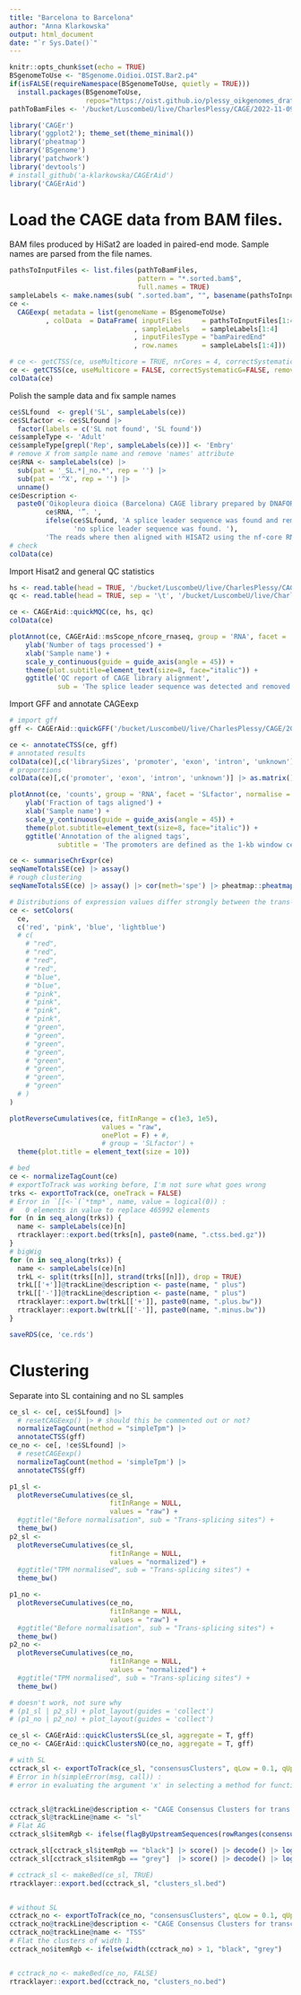 ```yaml
---
title: "Barcelona to Barcelona"
author: "Anna Klarkowska"
output: html_document
date: "`r Sys.Date()`"
---
```


```r
knitr::opts_chunk$set(echo = TRUE)
BSgenomeToUse <- "BSgenome.Oidioi.OIST.Bar2.p4"
if(isFALSE(requireNamespace(BSgenomeToUse, quietly = TRUE)))
  install.packages(BSgenomeToUse,
                   repos="https://oist.github.io/plessy_oikgenomes_drat/")
pathToBamFiles <- '/bucket/LuscombeU/live/CharlesPlessy/CAGE/2022-11-09_Barcelona_Oik/AlignWithRNAseqPipelinePE_BAR/hisat2'
```

```r
library('CAGEr')
library('ggplot2'); theme_set(theme_minimal())
library('pheatmap')
library('BSgenome')
library('patchwork')
library('devtools')
# install_github('a-klarkowska/CAGErAid')
library('CAGErAid')
```

# Load the CAGE data from BAM files.

BAM files produced by HiSat2 are loaded in paired-end mode. Sample names are
parsed from the file names.

```r

pathsToInputFiles <- list.files(pathToBamFiles,
                                pattern = "*.sorted.bam$",
                                full.names = TRUE)
sampleLabels <- make.names(sub( ".sorted.bam", "", basename(pathsToInputFiles)))
ce <-
  CAGEexp( metadata = list(genomeName = BSgenomeToUse)
         , colData  = DataFrame( inputFiles     = pathsToInputFiles[1:4]
                               , sampleLabels   = sampleLabels[1:4]
                               , inputFilesType = "bamPairedEnd"
                               , row.names      = sampleLabels[1:4]))

# ce <- getCTSS(ce, useMulticore = TRUE, nrCores = 4, correctSystematicG=FALSE, removeFirstG=FALSE)
ce <- getCTSS(ce, useMulticore = FALSE, correctSystematicG=FALSE, removeFirstG=FALSE)
colData(ce)
```

Polish the sample data and fix sample names
```r
ce$SLfound  <- grepl('SL', sampleLabels(ce))
ce$SLfactor <- ce$SLfound |> 
  factor(labels = c('SL not found', 'SL found'))
ce$sampleType <- 'Adult'
ce$sampleType[grepl('Rep', sampleLabels(ce))] <- 'Embry'
# remove X from sample name and remove 'names' attribute
ce$RNA <- sampleLabels(ce) |> 
  sub(pat = '_SL.*|_no.*', rep = '') |> 
  sub(pat = '^X', rep = '') |> 
  unname()
ce$Description <-
  paste0('Oikopleura dioica (Barcelona) CAGE library prepared by DNAFORM in 2022—23 from the RNA sample “',
         ce$RNA, '”. ',
         ifelse(ce$SLfound, 'A splice leader sequence was found and removed. ',
                'no splice leader sequence was found. '),
         'The reads where then aligned with HISAT2 using the nf-core RNA-seq pipeline version 3.4.')
# check
colData(ce)
```

Import Hisat2 and general QC statistics
```r
hs <- read.table(head = TRUE, '/bucket/LuscombeU/live/CharlesPlessy/CAGE/2022-11-09_Barcelona_Oik/AlignWithRNAseqPipelinePE_BAR/multiqc/hisat2/multiqc_data/multiqc_hisat2.txt')
qc <- read.table(head = TRUE, sep = '\t', '/bucket/LuscombeU/live/CharlesPlessy/CAGE/2022-11-09_Barcelona_Oik/AlignWithRNAseqPipelinePE_BAR/multiqc/hisat2/multiqc_data/multiqc_general_stats.txt')

ce <- CAGErAid::quickMQC(ce, hs, qc)
colData(ce)
```

```r
plotAnnot(ce, CAGErAid::msScope_nfcore_rnaseq, group = 'RNA', facet = 'SLfactor', norm = FALSE) +
    ylab('Number of tags processed') +
    xlab('Sample name') +
    scale_y_continuous(guide = guide_axis(angle = 45)) +
    theme(plot.subtitle=element_text(size=8, face="italic")) +
    ggtitle('QC report of CAGE library alignment',
            sub = 'The splice leader sequence was detected and removed before alignment')
```

Import GFF and annotate CAGEexp
```r
# import gff
gff <- CAGErAid::quickGFF('/bucket/LuscombeU/live/CharlesPlessy/CAGE/2022-11-09_Barcelona_Oik/AlignWithRNAseqPipelinePE_BAR/Bar2_p4.gm.gtf')

ce <- annotateCTSS(ce, gff)
# annotated results
colData(ce)[,c('librarySizes', 'promoter', 'exon', 'intron', 'unknown')]
# proportions
colData(ce)[,c('promoter', 'exon', 'intron', 'unknown')] |> as.matrix() |> prop.table(1)  |> round(2)

plotAnnot(ce, 'counts', group = 'RNA', facet = 'SLfactor', normalise = TRUE) +
    ylab('Fraction of tags aligned') +
    xlab('Sample name') +
    scale_y_continuous(guide = guide_axis(angle = 45)) +
    theme(plot.subtitle=element_text(size=8, face="italic")) +
    ggtitle('Annotation of the aligned tags',
            subtitle = 'The promoters are defined as the 1-kb window centered on the transcript start site.')
```

```r
ce <- summariseChrExpr(ce)
seqNameTotalsSE(ce) |> assay()
# rough clustering
seqNameTotalsSE(ce) |> assay() |> cor(meth='spe') |> pheatmap::pheatmap()
```

```r
# Distributions of expression values differ strongly between the trans-splicing sites and the transcription start sites.  We will need to normalise them separately.
ce <- setColors(
  ce,
  c('red', 'pink', 'blue', 'lightblue')
  # c(
    # "red",
    # "red",
    # "red",
    # "red",
    # "blue",
    # "blue",
    # "pink",
    # "pink",
    # "pink",
    # "pink",
    # "green",
    # "green",
    # "green",
    # "green",
    # "green",
    # "green",
    # "green",
    # "green"
  # )
)

plotReverseCumulatives(ce, fitInRange = c(1e3, 1e5),
                       values = "raw",
                       onePlot = F) + #,
                       # group = 'SLfactor') +
  theme(plot.title = element_text(size = 10))
```

```r
# bed
ce <- normalizeTagCount(ce)
# exportToTrack was working before, I'm not sure what goes wrong
trks <- exportToTrack(ce, oneTrack = FALSE)
# Error in `[[<-`(`*tmp*`, name, value = logical(0)) : 
#   0 elements in value to replace 465992 elements
for (n in seq_along(trks)) {
  name <- sampleLabels(ce)[n]
  rtracklayer::export.bed(trks[n], paste0(name, ".ctss.bed.gz"))
}
# bigWig
for (n in seq_along(trks)) {
  name <- sampleLabels(ce)[n]
  trkL <- split(trks[[n]], strand(trks[[n]]), drop = TRUE)
  trkL[['+']]@trackLine@description <- paste(name, " plus")
  trkL[['-']]@trackLine@description <- paste(name, " plus")
  rtracklayer::export.bw(trkL[['+']], paste0(name, ".plus.bw"))
  rtracklayer::export.bw(trkL[['-']], paste0(name, ".minus.bw"))
}
```

```r
saveRDS(ce, 'ce.rds')
```

# Clustering

Separate into SL containing and no SL samples
```r
ce_sl <- ce[, ce$SLfound] |>
  # resetCAGEexp() |> # should this be commented out or not?
  normalizeTagCount(method = "simpleTpm") |>
  annotateCTSS(gff)
ce_no <- ce[, !ce$SLfound] |> 
  # resetCAGEexp()
  normalizeTagCount(method = 'simpleTpm') |> 
  annotateCTSS(gff)
```

```r
p1_sl <-
  plotReverseCumulatives(ce_sl,
                         fitInRange = NULL,
                         values = "raw") +
  #ggtitle("Before normalisation", sub = "Trans-splicing sites") +
  theme_bw()
p2_sl <-
  plotReverseCumulatives(ce_sl,
                         fitInRange = NULL,
                         values = "normalized") +
  #ggtitle("TPM normalised", sub = "Trans-splicing sites") +
  theme_bw()

p1_no <- 
  plotReverseCumulatives(ce_no,
                         fitInRange = NULL,
                         values = "raw") +
  #ggtitle("Before normalisation", sub = "Trans-splicing sites") +
  theme_bw()
p2_no <-
  plotReverseCumulatives(ce_no,
                         fitInRange = NULL,
                         values = "normalized") +
  #ggtitle("TPM normalised", sub = "Trans-splicing sites") +
  theme_bw()

# doesn't work, not sure why
# (p1_sl | p2_sl) + plot_layout(guides = 'collect')
# (p1_no | p2_no) + plot_layout(guides = 'collect')


```

```r
ce_sl <- CAGErAid::quickClustersSL(ce_sl, aggregate = T, gff)
ce_no <- CAGErAid::quickClustersNO(ce_no, aggregate = T, gff)
```

```r

# with SL
cctrack_sl <- exportToTrack(ce_sl, "consensusClusters", qLow = 0.1, qUp = 0.9)
# Error in h(simpleError(msg, call)) : 
# error in evaluating the argument 'x' in selecting a method for function 'decode': subscript contains invalid names


cctrack_sl@trackLine@description <- "CAGE Consensus Clusters for trans splicing sites"
cctrack_sl@trackLine@name <- "sl"
# Flat AG
cctrack_sl$itemRgb <- ifelse(flagByUpstreamSequences(rowRanges(consensusClustersSE(ce_sl))$dominant_ctss, "AG"), "black", "grey")

cctrack_sl[cctrack_sl$itemRgb == "black"] |> score() |> decode() |> log10() |> hist(br=100)
cctrack_sl[cctrack_sl$itemRgb == "grey"]  |> score() |> decode() |> log10() |> hist(br=100)

# cctrack_sl <- makeBed(ce_sl, TRUE)
rtracklayer::export.bed(cctrack_sl, "clusters_sl.bed")


# without SL
cctrack_no <- exportToTrack(ce_no, "consensusClusters", qLow = 0.1, qUp = 0.9)
cctrack_no@trackLine@description <- "CAGE Consensus Clusters for transcription start sites"
cctrack_no@trackLine@name <- "TSS"
# Flat the clusters of width 1.
cctrack_no$itemRgb <- ifelse(width(cctrack_no) > 1, "black", "grey")


# cctrack_no <- makeBed(ce_no, FALSE)
rtracklayer::export.bed(cctrack_no, "clusters_no.bed")

```

